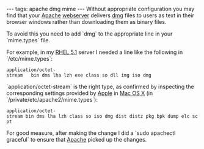 ---
tags: apache dmg mime
---
Without appropriate configuration you may find that your [[Apache]] [[webserver]] delivers [[dmg]] files to users as text in their browser windows rather than downloading them as binary files.

To avoid this you need to add `dmg` to the appropriate line in your `mime.types` file.

For example, in my [[RHEL 5.1]] server I needed a line like the following in `/etc/mime.types`:

 application/octet-stream	bin dms lha lzh exe class so dll img iso dmg

`application/octet-stream` is the right type, as confirmed by inspecting the corresponding settings provided by [[Apple]] in [[Mac OS X]] (in `/private/etc/apache2/mime.types`):

 application/octet-stream bin dms lha lzh class so iso dmg dist distz pkg bpk dump elc scpt

For good measure, after making the change I did a `sudo apachectl graceful` to ensure that [[Apache]] picked up the changes.

